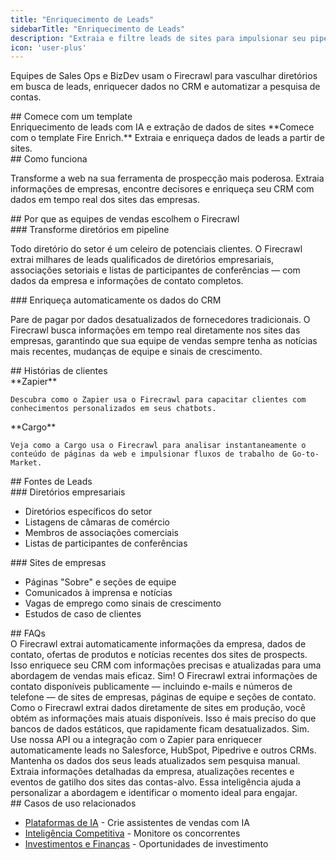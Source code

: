 ```yaml
---
title: "Enriquecimento de Leads"
sidebarTitle: "Enriquecimento de Leads"
description: "Extraia e filtre leads de sites para impulsionar seu pipeline de vendas"
icon: 'user-plus'
---
```


Equipes de Sales Ops e BizDev usam o Firecrawl para vasculhar diretórios em busca de leads, enriquecer dados no CRM e automatizar a pesquisa de contas.

<div id="start-with-a-template">
  ## Comece com um template
</div>

<Card title="Fire Enrich" icon="github" href="https://github.com/mendableai/fire-enrich">
  Enriquecimento de leads com IA e extração de dados de sites
</Card>

<Note>
  **Comece com o template Fire Enrich.** Extraia e enriqueça dados de leads a partir de sites.
</Note>

<div id="how-it-works">
  ## Como funciona
</div>

Transforme a web na sua ferramenta de prospecção mais poderosa. Extraia informações de empresas, encontre decisores e enriqueça seu CRM com dados em tempo real dos sites das empresas.

<div id="why-sales-teams-choose-firecrawl">
  ## Por que as equipes de vendas escolhem o Firecrawl
</div>

<div id="transform-directories-into-pipeline">
  ### Transforme diretórios em pipeline
</div>

Todo diretório do setor é um celeiro de potenciais clientes. O Firecrawl extrai milhares de leads qualificados de diretórios empresariais, associações setoriais e listas de participantes de conferências — com dados da empresa e informações de contato completos.

<div id="enrich-crm-data-automatically">
  ### Enriqueça automaticamente os dados do CRM
</div>

Pare de pagar por dados desatualizados de fornecedores tradicionais. O Firecrawl busca informações em tempo real diretamente nos sites das empresas, garantindo que sua equipe de vendas sempre tenha as notícias mais recentes, mudanças de equipe e sinais de crescimento.

<div id="customer-stories">
  ## Histórias de clientes
</div>

<CardGroup cols={2}>
  <Card href="https://www.firecrawl.dev/blog/how-zapier-uses-firecrawl-to-power-chatbots">
    **Zapier**

    Descubra como o Zapier usa o Firecrawl para capacitar clientes com conhecimentos personalizados em seus chatbots.
  </Card>

  <Card href="https://www.firecrawl.dev/blog/how-cargo-empowers-gtm-teams-with-firecrawl">
    **Cargo**

    Veja como a Cargo usa o Firecrawl para analisar instantaneamente o conteúdo de páginas da web e impulsionar fluxos de trabalho de Go-to-Market.
  </Card>
</CardGroup>

<div id="lead-sources">
  ## Fontes de Leads
</div>

<div id="business-directories">
  ### Diretórios empresariais
</div>

* Diretórios específicos do setor
* Listagens de câmaras de comércio
* Membros de associações comerciais
* Listas de participantes de conferências

<div id="company-websites">
  ### Sites de empresas
</div>

* Páginas &quot;Sobre&quot; e seções de equipe
* Comunicados à imprensa e notícias
* Vagas de emprego como sinais de crescimento
* Estudos de caso de clientes

<div id="faqs">
  ## FAQs
</div>

<AccordionGroup>
  <Accordion title="Como o Firecrawl aprimora os processos de enriquecimento de leads?">
    O Firecrawl extrai automaticamente informações da empresa, dados de contato, ofertas de produtos e notícias recentes dos sites de prospects. Isso enriquece seu CRM com informações precisas e atualizadas para uma abordagem de vendas mais eficaz.
  </Accordion>

  <Accordion title="O Firecrawl consegue encontrar informações de contato em sites?">
    Sim! O Firecrawl extrai informações de contato disponíveis publicamente — incluindo e-mails e números de telefone — de sites de empresas, páginas de equipe e seções de contato.
  </Accordion>

  <Accordion title="Qual é a precisão dos dados de leads do Firecrawl?">
    Como o Firecrawl extrai dados diretamente de sites em produção, você obtém as informações mais atuais disponíveis. Isso é mais preciso do que bancos de dados estáticos, que rapidamente ficam desatualizados.
  </Accordion>

  <Accordion title="Posso integrar o Firecrawl ao meu CRM?">
    Sim. Use nossa API ou a integração com o Zapier para enriquecer automaticamente leads no Salesforce, HubSpot, Pipedrive e outros CRMs. Mantenha os dados dos seus leads atualizados sem pesquisa manual.
  </Accordion>

  <Accordion title="Como o Firecrawl ajuda no account-based marketing?">
    Extraia informações detalhadas da empresa, atualizações recentes e eventos de gatilho dos sites das contas-alvo. Essa inteligência ajuda a personalizar a abordagem e identificar o momento ideal para engajar.
  </Accordion>
</AccordionGroup>

<div id="related-use-cases">
  ## Casos de uso relacionados
</div>

* [Plataformas de IA](/pt-BR/use-cases/ai-platforms) - Crie assistentes de vendas com IA
* [Inteligência Competitiva](/pt-BR/use-cases/competitive-intelligence) - Monitore os concorrentes
* [Investimentos e Finanças](/pt-BR/use-cases/investment-finance) - Oportunidades de investimento
